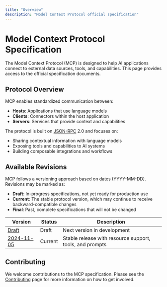 ```yaml
---
title: "Overview"
description: "Model Context Protocol official specification"
---
```


# Model Context Protocol Specification

The Model Context Protocol (MCP) is designed to help AI applications connect to external data sources, tools, and capabilities. This page provides access to the official specification documents.

## Protocol Overview

MCP enables standardized communication between:
- **Hosts**: Applications that use language models
- **Clients**: Connectors within the host application
- **Servers**: Services that provide context and capabilities

The protocol is built on [JSON-RPC](https://www.jsonrpc.org/) 2.0 and focuses on:
- Sharing contextual information with language models
- Exposing tools and capabilities to AI systems
- Building composable integrations and workflows

## Available Revisions

MCP follows a versioning approach based on dates (YYYY-MM-DD). Revisions may be marked as:

- **Draft**: In-progress specifications, not yet ready for production use
- **Current**: The stable protocol version, which may continue to receive backward-compatible changes
- **Final**: Past, complete specifications that will not be changed

| Version | Status | Description |
|---------|--------|-------------|
| [Draft](/specification/draft/overview) | Draft | Next version in development |
| [2024-11-05](/specification/2024-11-05/overview) | Current | Stable release with resource support, tools, and prompts |

## Contributing

We welcome contributions to the MCP specification. Please see the [Contributing](/development/contributing) page for more information on how to get involved.